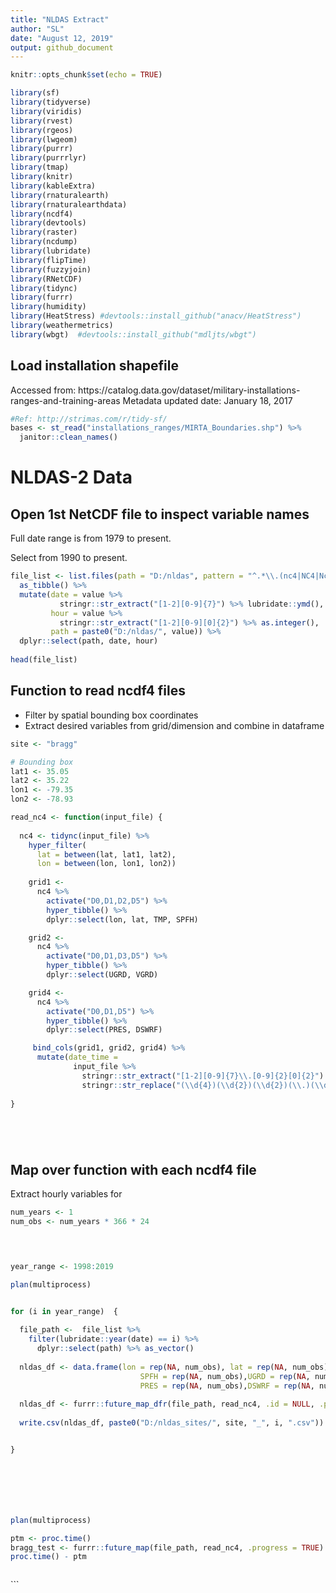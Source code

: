 ```yaml
---
title: "NLDAS Extract"
author: "SL"
date: "August 12, 2019"
output: github_document
---
```


```r
knitr::opts_chunk$set(echo = TRUE)

library(sf)
library(tidyverse)
library(viridis)
library(rvest)
library(rgeos)
library(lwgeom)
library(purrr)
library(purrrlyr)
library(tmap)
library(knitr)
library(kableExtra)
library(rnaturalearth)
library(rnaturalearthdata)
library(ncdf4)
library(devtools)
library(raster)
library(ncdump)
library(lubridate)
library(flipTime)
library(fuzzyjoin)
library(RNetCDF)
library(tidync)
library(furrr)
library(humidity)
library(HeatStress) #devtools::install_github("anacv/HeatStress")
library(weathermetrics)
library(wbgt)  #devtools::install_github("mdljts/wbgt")

```

## Load installation shapefile
Accessed from: https://catalog.data.gov/dataset/military-installations-ranges-and-training-areas
Metadata updated date: January 18, 2017
```r
#Ref: http://strimas.com/r/tidy-sf/
bases <- st_read("installations_ranges/MIRTA_Boundaries.shp") %>% 
  janitor::clean_names()

```

# NLDAS-2 Data

## Open 1st NetCDF file to inspect variable names

Full date range is from 1979 to present.

Select from 1990 to present. 
```r

file_list <- list.files(path = "D:/nldas", pattern = "^.*\\.(nc4|NC4|Nc4|Nc4)$") %>% 
  as_tibble() %>% 
  mutate(date = value %>% 
           stringr::str_extract("[1-2][0-9]{7}") %>% lubridate::ymd(),
         hour = value %>% 
           stringr::str_extract("[1-2][0-9][0]{2}") %>% as.integer(),
         path = paste0("D:/nldas/", value)) %>% 
  dplyr::select(path, date, hour)
 
head(file_list)

```

## Function to read ncdf4 files
- Filter by spatial bounding box coordinates
- Extract desired variables from grid/dimension and combine in dataframe

```r

site <- "bragg"

# Bounding box
lat1 <- 35.05
lat2 <- 35.22
lon1 <- -79.35
lon2 <- -78.93


```



```r

read_nc4 <- function(input_file) {
  
  nc4 <- tidync(input_file) %>%    
    hyper_filter(
      lat = between(lat, lat1, lat2),
      lon = between(lon, lon1, lon2)) 
  
    grid1 <-
      nc4 %>% 
        activate("D0,D1,D2,D5") %>% 
        hyper_tibble() %>% 
        dplyr::select(lon, lat, TMP, SPFH)

    grid2 <-
      nc4 %>% 
        activate("D0,D1,D3,D5") %>% 
        hyper_tibble() %>% 
        dplyr::select(UGRD, VGRD)

    grid4 <- 
      nc4 %>% 
        activate("D0,D1,D5") %>% 
        hyper_tibble() %>% 
        dplyr::select(PRES, DSWRF)

     bind_cols(grid1, grid2, grid4) %>% 
      mutate(date_time = 
              input_file %>% 
                stringr::str_extract("[1-2][0-9]{7}\\.[0-9]{2}[0]{2}") %>%
                stringr::str_replace("(\\d{4})(\\d{2})(\\d{2})(\\.)(\\d{2})(\\d{2})$", "\\1-\\2-\\3 \\5:\\6\\:00")) 
    
}






```

## Map over function with each ncdf4 file

Extract hourly variables for 

```r

num_years <- 1
num_obs <- num_years * 366 * 24
  



year_range <- 1998:2019

plan(multiprocess)


for (i in year_range)  {
 
  file_path <-  file_list %>% 
    filter(lubridate::year(date) == i) %>% 
      dplyr::select(path) %>% as_vector()
  
  nldas_df <- data.frame(lon = rep(NA, num_obs), lat = rep(NA, num_obs), TMP = rep(NA, num_obs),
                             SPFH = rep(NA, num_obs),UGRD = rep(NA, num_obs),VGRD = rep(NA, num_obs),
                             PRES = rep(NA, num_obs),DSWRF = rep(NA, num_obs),date_time = rep(NA, num_obs))
  
  nldas_df <- furrr::future_map_dfr(file_path, read_nc4, .id = NULL, .progress = TRUE)
  
  write.csv(nldas_df, paste0("D:/nldas_sites/", site, "_", i, ".csv"))


}            







plan(multiprocess)

ptm <- proc.time()
bragg_test <- furrr::future_map(file_path, read_nc4, .progress = TRUE) 
proc.time() - ptm



```


```


